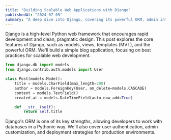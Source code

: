 ```yaml
---
title: "Building Scalable Web Applications with Django"
publishedAt: "2024-07-05"
summary: "A deep dive into Django, covering its powerful ORM, admin interface, and how to build a robust web application."
---
```


Django is a high-level Python web framework that encourages rapid development and clean, pragmatic design. This post explores the core features of Django, such as models, views, templates (MVT), and the powerful ORM. We'll build a simple blog application, focusing on best practices for scalable web development.

```python
from django.db import models
from django.contrib.auth.models import User

class Post(models.Model):
    title = models.CharField(max_length=200)
    author = models.ForeignKey(User, on_delete=models.CASCADE)
    content = models.TextField()
    created_at = models.DateTimeField(auto_now_add=True)

    def __str__(self):
        return self.title
```

Django's ORM is one of its key strengths, allowing developers to work with databases in a Pythonic way. We'll also cover user authentication, admin customization, and deployment strategies for production environments.
